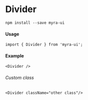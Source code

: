 


<Meta title="Components/Divider/Readme" component={Divider} />

# Divider

`npm install --save myra-ui`

#### Usage
`import { Divider } from 'myra-ui';`

#### Example 
`<Divider />`
###### Custom class
`<Divider className="other class"/>`

